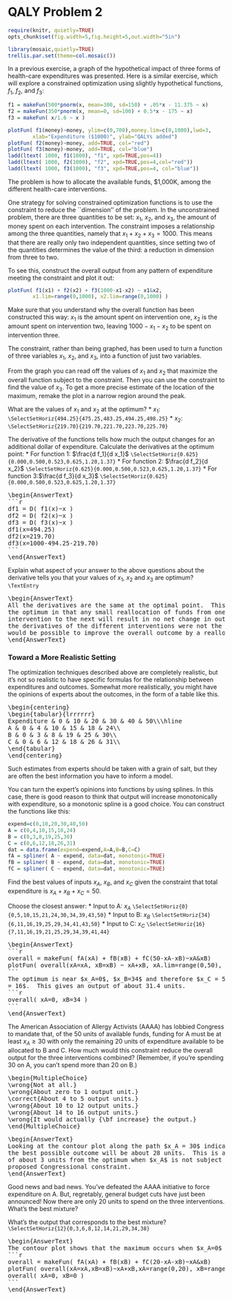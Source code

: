 QALY Problem 2
========================================================
```r
require(knitr, quietly=TRUE)
opts_chunk$set(fig.width=5,fig.height=5,out.width="5in")
```

```r
library(mosaic,quietly=TRUE)
trellis.par.set(theme=col.mosaic())
```

In a previous exercise, a graph of the hypothetical impact of three forms of health-care expenditures was presented.  Here is a similar exercise, which will explore a constrained optimization using slightly hypothetical functions, $f_1$, $f_2$, and $f_3$:

```r
f1 = makeFun(500*pnorm(x, mean=300, sd=150) + .05*x - 11.375 ~ x)
f2 = makeFun(350*pnorm(x, mean=0, sd=100) + 0.5*x - 175 ~ x)
f3 = makeFun( x/1.6 ~ x )
```

```r
plotFun( f1(money)~money, ylim=c(0,700),money.lim=c(0,1000),lwd=3, 
        xlab="Expenditure ($1000)", ylab="QALYs added")
plotFun( f2(money)~money, add=TRUE, col="red")
plotFun( f3(money)~money, add=TRUE, col="blue")
ladd(ltext( 1000, f1(1000), "f1", xpd=TRUE,pos=4))
ladd(ltext( 1000, f2(1000), "f2", xpd=TRUE,pos=4,col="red"))
ladd(ltext( 1000, f3(1000), "f3", xpd=TRUE,pos=4, col="blue"))
```


The problem is how to allocate the available funds, \$1,000K, among the different
health-care interventions.  

One strategy for solving constrained optimization functions is to use
the constraint to reduce the ``dimension'' of the problem.  In the
unconstrained problem, there are three quantities to be set: $x_1$,
$x_2$, and $x_3$, the amount of money spent on each intervention.  The
constraint imposes a relationship among the three quantities, namely
that $x_1 + x_2 + x_3 = 1000$.  This means that there are really only
two independent quantities, since setting two of the quantities
determines the value of the third: a reduction in dimension from three
to two.

To see this, construct the overall output from any pattern of expenditure meeting the constraint and plot it out:
```r
plotFun( f1(x1) + f2(x2) + f3(1000-x1-x2) ~ x1&x2, 
        x1.lim=range(0,1000), x2.lim=range(0,1000) )
```

Make sure that you understand why the overall function has been constructed this way: $x_1$ is the amount spent on intervention one, $x_2$ is the amount spent on intervention two, leaving $1000-x_1-x_2$ to be spent on intervention three.

The constraint, rather than being graphed, has been used to turn a function of three variables $x_1$, $x_2$, and $x_3$, into a function of just two variables.

From the graph you can read off the values of $x_1$ and $x_2$ that maximize the overall function subject to the constraint.  Then you can use the constraint to find the value of $x_3$.  To get a more precise estimate of the location of the maximum, remake the plot in a narrow region around the peak.

What are the values of $x_1$ and $x_2$ at the optimum?
* $x_1$: ```\SelectSetHoriz{494.25}{475.25,483.25,494.25,498.25}```
* $x_2$: ```\SelectSetHoriz{219.70}{219.70,221.70,223.70,225.70}```


The derivative of the functions tells how much the output changes for an additional dollar of expenditure.  Calculate the derivatives at the optimum point:
* For function 1: $\frac{d f_1}{d x_1}$ ```\SelectSetHoriz{0.625}{0.000,0.500,0.523,0.625,1.20,1.37}```
* For function 2: $\frac{d f_2}{d x_2}$ ```\SelectSetHoriz{0.625}{0.000,0.500,0.523,0.625,1.20,1.37}```
* For function 3:$\frac{d f_3}{d x_3}$ ```\SelectSetHoriz{0.625}{0.000,0.500,0.523,0.625,1.20,1.37}```


<pre>
\begin{AnswerText}
```r
df1 = D( f1(x)~x )
df2 = D( f2(x)~x )
df3 = D( f3(x)~x )
df1(x=494.25)
df2(x=219.70)
df3(x=1000-494.25-219.70)
```
\end{AnswerText}
</pre>
Explain what aspect of your answer to the above questions about the derivative tells you that your values of $x_1$, $x_2$ and $x_3$ are optimum? ```\TextEntry```
<pre>
\begin{AnswerText}
All the derivatives are the same at the optimal point.  This reflects
the optimum in that any small reallocation of funds from one
intervention to the next will result in no net change in output.  If
the derivatives of the different interventions were not the same, it
would be possible to improve the overall outcome by a reallocation.
\end{AnswerText}
</pre>

### Toward a More Realistic Setting

The optimization techniques described above are completely realistic, but it's not so realistic to have specific formulas for the relationship between expenditures and outcomes.  Somewhat more realistically, you might have the opinions of experts about the outcomes, in the form of a table like this.

<pre>
\begin{centering}
\begin{tabular}{lrrrrrr}
Expenditure & 0 & 10 & 20 & 30 & 40 & 50\\\hline
A & 0 & 4 & 10 & 15 & 18 & 24\\
B & 0 & 3 & 8 & 19 & 25 & 30\\
C & 0 & 6 & 12 & 18 & 26 & 31\\
\end{tabular}
\end{centering}
</pre>

Such estimates from experts should be taken with a grain of salt, but they are often the best information you have to inform a model.

You can turn the expert's opinions into functions by using splines. In this case, there is good reason to think that output will increase monotonically with expenditure, so a monotonic spline is a good choice.  You can construct the functions like this:

```r
expend=c(0,10,20,30,40,50)
A = c(0,4,10,15,18,24)
B = c(0,3,8,19,25,30)
C = c(0,6,12,18,26,31)
dat = data.frame(expend=expend,A=A,B=B,C=C)
fA = spliner( A ~ expend, data=dat, monotonic=TRUE)
fB = spliner( B ~ expend, data=dat, monotonic=TRUE)
fC = spliner( C ~ expend, data=dat, monotonic=TRUE)
```

Find the best values of inputs $x_A$, $x_B$, and $x_C$ given the constraint that total expenditure is $x_A + x_B + x_C = 50$.

Choose the closest answer:
* Input to A: $x_A$ ```\SelectSetHoriz{0}{0,5,10,15,21,24,30,34,39,43,50}```
* Input to B: $x_B$ ```\SelectSetHoriz{34}{6,11,16,19,25,29,34,41,43,50}```
* Input to C: $x_C$ ```\SelectSetHoriz{16}{7,11,16,19,21,25,29,34,39,41,44}```


<pre>
\begin{AnswerText}
```r
overall = makeFun( fA(xA) + fB(xB) + fC(50-xA-xB)~xA&xB) 
plotFun( overall(xA=xA, xB=xB) ~ xA+xB, xA.lim=range(0,50), xB.lim=range(0,50))
```
The optimum is near $x_A=0$, $x_B=34$ and therefore $x_C = 50 - 34 - 0
= 16$.  This gives an output of about 31.4 units.
```r
overall( xA=0, xB=34 )
```
\end{AnswerText}
</pre>

The American Association of Allergy Activists (AAAA) has lobbied Congress to mandate that, of the 50 units of available funds,  funding for A must be at least $x_A \geq 30$ with only the remaining 20 units of expenditure available to be allocated to B and C.  How much would this constraint reduce the overall output for the three interventions combined? (Remember, if you're spending 30 on A, you can't spend more than 20 on B.)
<pre>
\begin{MultipleChoice}
\wrong{Not at all.}
\wrong{About zero to 1 output unit.}
\correct{About 4 to 5 output units.}
\wrong{About 10 to 12 output units.}
\wrong{About 14 to 16 output units.}
\wrong{It would actually {\bf increase} the output.}
\end{MultipleChoice}
</pre>

<pre>
\begin{AnswerText}
Looking at the contour plot along the path $x_A = 30$ indicates that
the best possible outcome will be about 28 units.  This is a reduction
of about 3 units from the optimum when $x_A$ is not subject to the
proposed Congressional constraint.
\end{AnswerText}
</pre>

Good news and bad news.  You've defeated the AAAA initiative to force
expenditure on A.  But, regretably, general budget cuts have just been announced!  Now there are only 20
units to spend on the three interventions.  What's the best mixture?

\begin{itemize}
\item Input to A: $x_A$ ```\SelectSetHoriz{0}{0,5,10,15,20}```
\item Input to B: $x_B$ ```\SelectSetHoriz{0}{0,5,10,15,20}```
\item Input to C: $x_C$ ```\SelectSetHoriz{20}{0,5,10,15,20}```
\end{itemize}

What's the output that corresponds to the best mixture?
```\SelectSetHoriz{12}{0,3,6,8,12,14,21,29,34,38}```

<pre>
\begin{AnswerText}
The contour plot shows that the maximum occurs when $x_A=0$ and $x_B = 0$. 
```r
overall = makeFun( fA(xA) + fB(xB) + fC(20-xA-xB)~xA&xB)
plotFun( overall(xA=xA,xB=xB)~xA+xB,xA=range(0,20), xB=range(0,20))
overall( xA=0, xB=0 )
```
\end{AnswerText}
</pre>
